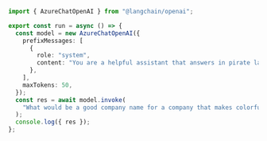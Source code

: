 ```typescript
import { AzureChatOpenAI } from "@langchain/openai";

export const run = async () => {
  const model = new AzureChatOpenAI({
    prefixMessages: [
      {
        role: "system",
        content: "You are a helpful assistant that answers in pirate language",
      },
    ],
    maxTokens: 50,
  });
  const res = await model.invoke(
    "What would be a good company name for a company that makes colorful socks?"
  );
  console.log({ res });
};
```